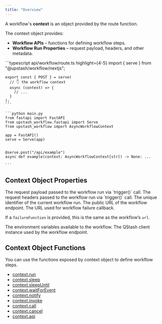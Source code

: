 ```yaml
---
title: "Overview"
---
```


A workflow's **context** is an object provided by the route function.

The context object provides:
- **Workflow APIs** – functions for defining workflow steps.
- **Workflow Run Properties** – request payload, headers, and other metadata.

<CodeGroup>
    ```typescript api/workflow/route.ts highlight={4-5}
    import { serve } from "@upstash/workflow/nextjs";

    export const { POST } = serve(
      // 👇 the workflow context
      async (context) => {
        // ...
      }
    );
    ```

    ```python main.py
    from fastapi import FastAPI
    from upstash_workflow.fastapi import Serve
    from upstash_workflow import AsyncWorkflowContext

    app = FastAPI()
    serve = Serve(app)


    @serve.post("/api/example")
    async def example(context: AsyncWorkflowContext[str]) -> None: ...

    ```
</CodeGroup>

## Context Object Properties

<ParamField path="requestPayload" type="object">
  The request payload passed to the workflow run via `trigger()` call.
</ParamField>

<ParamField path="headers" type="object">
  The request headers passed to the workflow run via `trigger()` call.
</ParamField>

<ParamField path="workflowRunId" type="string">
  The unique identifier of the current workflow run.
</ParamField>

<ParamField path="url" type="string">
  The public URL of the workflow endpoint.
</ParamField>

<ParamField path="failureUrl" type="string">
  The URL used for workflow failure callback.

  If a `failureFunction` is provided, this is the same as the workflow’s `url`.
</ParamField>

<ParamField path="env" type="object">
  The environment variables available to the workflow.
</ParamField>

<ParamField path="qstashClient" type="object">
  The QStash client instance used by the workflow endpoint.
</ParamField>

## Context Object Functions

You can use the functions exposed by context object to define workflow steps.

- [context.run](/workflow/basics/context/run)
- [context.sleep](/workflow/basics/context/sleep)
- [context.sleepUntil](/workflow/basics/context/sleepUntil)
- [context.waitForEvent](/workflow/basics/context/waitForEvent)
- [context.notify](/workflow/basics/context/notify)
- [context.invoke](/workflow/basics/context/invoke)
- [context.call](/workflow/basics/context/call)
- [context.cancel](/workflow/basics/context/cancel)
- [context.api](/workflow/basics/context/api)
